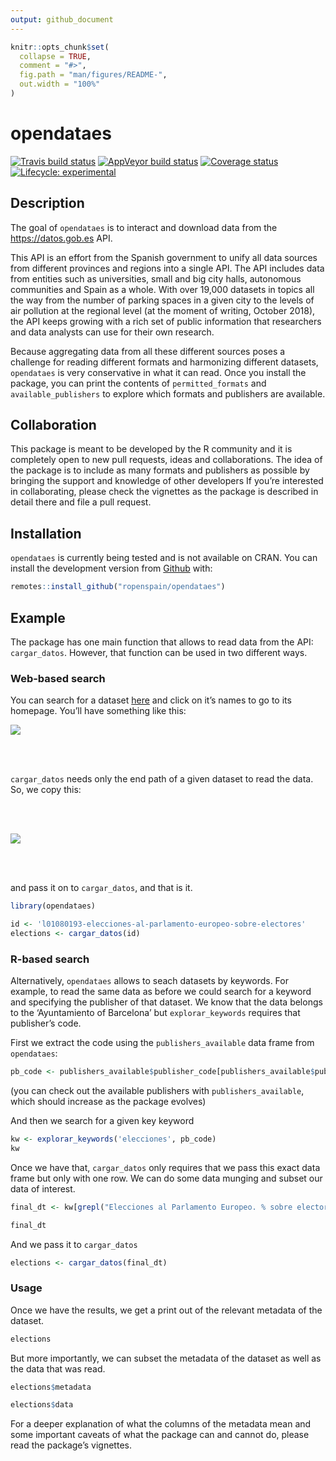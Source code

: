 ```yaml
---
output: github_document
---
```


<!-- README.md is generated from README.Rmd. Please edit that file -->

```r
knitr::opts_chunk$set(
  collapse = TRUE,
  comment = "#>",
  fig.path = "man/figures/README-",
  out.width = "100%"
)
```
# opendataes

[![Travis build status](https://travis-ci.org/rOpenSpain/opendataes.svg?branch=master)](https://travis-ci.org/rOpenSpain/opendataes)
[![AppVeyor build status](https://ci.appveyor.com/api/projects/status/github/rOpenSpain/opendataes?branch=master&svg=true)](https://ci.appveyor.com/project/cimentadaj/opendataes)
[![Coverage status](https://codecov.io/gh/rOpenSpain/opendataes/branch/master/graph/badge.svg)](https://codecov.io/github/rOpenSpain/opendataes?branch=master)
[![Lifecycle: experimental](https://img.shields.io/badge/lifecycle-experimental-orange.svg)](https://www.tidyverse.org/lifecycle/#experimental)

## Description

The goal of `opendataes` is to interact and download data from the [https://datos.gob.es](https://datos.gob.es) API. 

This API is an effort from the Spanish government to unify all data sources from different provinces and regions into a single API. The API includes data from entities such as universities, small and big city halls, autonomous communities and Spain as a whole. With over 19,000 datasets in topics all the way from the number of parking spaces in a given city to the levels of air pollution at the regional level (at the moment of writing, October 2018), the API keeps growing with a rich set of public information that researchers and data analysts can use for their own research.

Because aggregating data from all these different sources poses a challenge for reading different formats and harmonizing different datasets, `opendataes` is very conservative in what it can read. Once you install the package, you can print the contents of `permitted_formats` and `available_publishers` to explore which formats and publishers are available.

## Collaboration

This package is meant to be developed by the R community and it is completely open to new pull requests, ideas and collaborations. The idea of the package is to include as many formats and publishers as possible by bringing the support and knowledge of other developers If you're interested in collaborating, please check the vignettes as the package is described in detail there and file a pull request.

## Installation

`opendataes` is currently being tested and is not available on CRAN. You can install the development version from [Github](https://github.com) with:

``` r
remotes::install_github("ropenspain/opendataes")
```

## Example

The package has one main function that allows to read data from the API: `cargar_datos`. However, that function can be used in two different ways.

### Web-based search

You can search for a dataset [here](http://datos.gob.es/es/catalogo?_publisher_display_name_limit=0) and click on it's names to go to its homepage. You'll have something like this:

<img src="man/figures/datos_web.png" align="center" />

<br/>
<br/>

`cargar_datos` needs only the end path of a given dataset to read the data. So, we copy this:

<br/>
<br/>

<img src="man/figures/datos_url.png" align="center"/>

<br/>
<br/>

and pass it on to `cargar_datos`, and that is it.

```r
library(opendataes)

id <- 'l01080193-elecciones-al-parlamento-europeo-sobre-electores'
elections <- cargar_datos(id)
```

### R-based search

Alternatively, `opendataes` allows to seach datasets by keywords. For example, to read the same data as before we could search for a keyword and specifying the publisher of that dataset. We know that the data belongs to the 'Ayuntamiento of Barcelona' but `explorar_keywords` requires that publisher's code.

First we extract the code using the `publishers_available` data frame from `opendataes`:

```r
pb_code <- publishers_available$publisher_code[publishers_available$publishers == 'Ayuntamiento de Barcelona']
```

(you can check out the available publishers with `publishers_available`, which should increase as the package evolves)

And then we search for a given key keyword

```r
kw <- explorar_keywords('elecciones', pb_code)
kw
```

Once we have that, `cargar_datos` only requires that we pass this exact data frame but only with one row. We can do some data munging and subset our data of interest.

```r
final_dt <- kw[grepl("Elecciones al Parlamento Europeo. % sobre electores", kw$description), ]

final_dt
```

And we pass it to `cargar_datos`

```r
elections <- cargar_datos(final_dt)
```

### Usage

Once we have the results, we get a print out of the relevant metadata of the dataset.

```r
elections
```

But more importantly, we can subset the metadata of the dataset as well as the data that was read.

```r
elections$metadata
```

```r
elections$data
```

For a deeper explanation of what the columns of the metadata mean and some important caveats of what the package can and cannot do, please read the package's vignettes.
